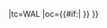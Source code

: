 {{fb team |t=Aberystwyth Town |tan=Aberystwyth Town F.C. |abb={{#if:{{{abb|}}}|ABE}} |tc=WAL |oc={{#if:{{{oc|}}}|{{{oc}}} }} }}